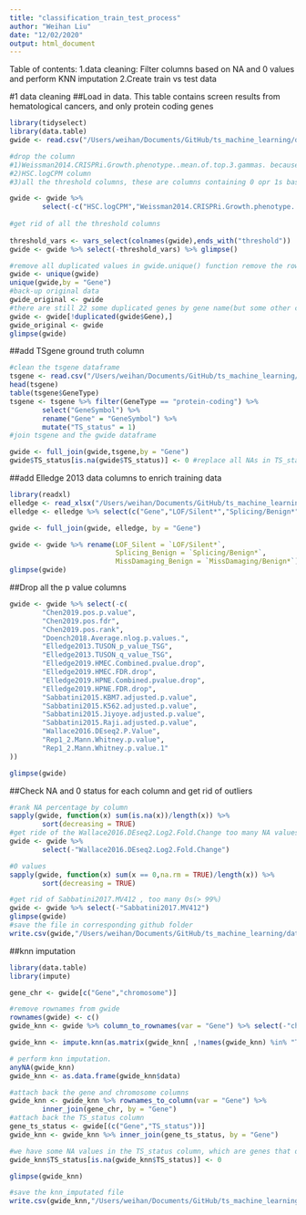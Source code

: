 ```yaml
---
title: "classification_train_test_process"
author: "Weihan Liu"
date: "12/02/2020"
output: html_document
---
```


Table of contents:
1.data cleaning: Filter columns based on NA and 0 values and perform KNN imputation
2.Create train vs test data


#1 data cleaning
##Load in data. This table contains screen results from hematological cancers, and only protein coding genes
```r
library(tidyselect)
library(data.table)
gwide <- read.csv("/Users/weihan/Documents/GitHub/ts_machine_learning/data/gwide_hema_classification/gwide.csv", stringsAsFactors = FALSE)

#drop the column 
#1)Weissman2014.CRISPRi.Growth.phenotype..mean.of.top.3.gammas. because most of the values are underpowered to detect tumor suppressors in CRISPRi screen, 
#2)HSC.logCPM column
#3)all the threshold columns, these are columns containing 0 opr 1s based on our judgement of whether they pass the thrshold

gwide <- gwide %>% 
        select(-c("HSC.logCPM","Weissman2014.CRISPRi.Growth.phenotype..mean.of.top.3.gammas.","X","X.1","X.2","GeneID"))
                    
#get rid of all the threshold columns
 
threshold_vars <- vars_select(colnames(gwide),ends_with("threshold"))
gwide <- gwide %>% select(-threshold_vars) %>% glimpse()

#remove all duplicated values in gwide.unique() function remove the rows whose all columns are identical(because I didn't specify "by =" here, so the removal of duplicated rows are based on all columns)
gwide <- unique(gwide)
unique(gwide,by = "Gene") 
#back-up original data
gwide_original <- gwide
#there are still 22 some duplicated genes by gene name(but some other columns differ, so they didn't get removed in the previous command, so let's do another round of removing duplicate by Gene name
gwide <- gwide[!duplicated(gwide$Gene),]
gwide_original <- gwide
glimpse(gwide)
```

##add TSgene ground truth column
```r
#clean the tsgene dataframe
tsgene <- read.csv("/Users/weihan/Documents/GitHub/ts_machine_learning/data/gwide_hema_classification/TSGene_all.csv",stringsAsFactors = FALSE)
head(tsgene)
table(tsgene$GeneType)
tsgene <- tsgene %>% filter(GeneType == "protein-coding") %>% 
        select("GeneSymbol") %>%
        rename("Gene" = "GeneSymbol") %>%
        mutate("TS_status" = 1)
#join tsgene and the gwide dataframe

gwide <- full_join(gwide,tsgene,by = "Gene")
gwide$TS_status[is.na(gwide$TS_status)] <- 0 #replace all NAs in TS_status column with 0s
```

##add Elledge 2013 data columns to enrich training data
```r
library(readxl)
elledge <- read_xlsx("/Users/weihan/Documents/GitHub/ts_machine_learning/data/gwide_hema_classification/elledge2013supplement.xlsx")
elledge <- elledge %>% select(c("Gene","LOF/Silent*","Splicing/Benign*","MissDamaging/Benign*"))

gwide <- full_join(gwide, elledge, by = "Gene")

gwide <- gwide %>% rename(LOF_Silent = `LOF/Silent*`,
                          Splicing_Benign = `Splicing/Benign*`,
                          MissDamaging_Benign = `MissDamaging/Benign*`)
glimpse(gwide)
```

##Drop all the p value columns
```r
gwide <- gwide %>% select(-c(
        "Chen2019.pos.p.value",
        "Chen2019.pos.fdr",
        "Chen2019.pos.rank",
        "Doench2018.Average.nlog.p.values.",
        "Elledge2013.TUSON_p_value_TSG",
        "Elledge2013.TUSON_q_value_TSG",
        "Elledge2019.HMEC.Combined.pvalue.drop",
        "Elledge2019.HMEC.FDR.drop",
        "Elledge2019.HPNE.Combined.pvalue.drop",
        "Elledge2019.HPNE.FDR.drop",
        "Sabbatini2015.KBM7.adjusted.p.value",
        "Sabbatini2015.K562.adjusted.p.value",
        "Sabbatini2015.Jiyoye.adjusted.p.value",
        "Sabbatini2015.Raji.adjusted.p.value",
        "Wallace2016.DEseq2.P.Value",
        "Rep1_2.Mann.Whitney.p.value",
        "Rep1_2.Mann.Whitney.p.value.1"
))

glimpse(gwide)
```



##Check NA and 0 status for each column and get rid of outliers
```r
#rank NA percentage by column
sapply(gwide, function(x) sum(is.na(x))/length(x)) %>% 
        sort(decreasing = TRUE)
#get ride of the Wallace2016.DEseq2.Log2.Fold.Change too many NA values(over 90 %)
gwide <- gwide %>% 
        select(-"Wallace2016.DEseq2.Log2.Fold.Change")

#0 values
sapply(gwide, function(x) sum(x == 0,na.rm = TRUE)/length(x)) %>%
        sort(decreasing = TRUE)

#get rid of Sabbatini2017.MV412 , too many 0s(> 99%)
gwide <- gwide %>% select(-"Sabbatini2017.MV412")
glimpse(gwide)
#save the file in corresponding github folder
write.csv(gwide,"/Users/weihan/Documents/GitHub/ts_machine_learning/data/gwide_hema_classification/gwide_dup_rm.csv")

```


##knn imputation
```r
library(data.table)
library(impute)

gene_chr <- gwide[c("Gene","chromosome")]

#remove rownames from gwide
rownames(gwide) <- c()
gwide_knn <- gwide %>% column_to_rownames(var = "Gene") %>% select(-"chromosome") 

gwide_knn <- impute.knn(as.matrix(gwide_knn[ ,!names(gwide_knn) %in% "TS_status"]),k = 10, rowmax = 1, colmax = 1, maxp = 1500, rng.seed=362436069)

# perform knn imputation.
anyNA(gwide_knn)
gwide_knn <- as.data.frame(gwide_knn$data)

#attach back the gene and chromosome columns
gwide_knn <- gwide_knn %>% rownames_to_column(var = "Gene") %>%
        inner_join(gene_chr, by = "Gene") 
#attach back the TS_status column
gene_ts_status <- gwide[(c("Gene","TS_status"))]
gwide_knn <- gwide_knn %>% inner_join(gene_ts_status, by = "Gene")

#we have some NA values in the TS_status column, which are genes that don't have TS vs Non TS annotation, let's replace them with 0
gwide_knn$TS_status[is.na(gwide_knn$TS_status)] <- 0

glimpse(gwide_knn)

#save the knn_imputated file 
write.csv(gwide_knn,"/Users/weihan/Documents/GitHub/ts_machine_learning/data/gwide_hema_classification/gwide_dup_rm_knn.csv")
```






